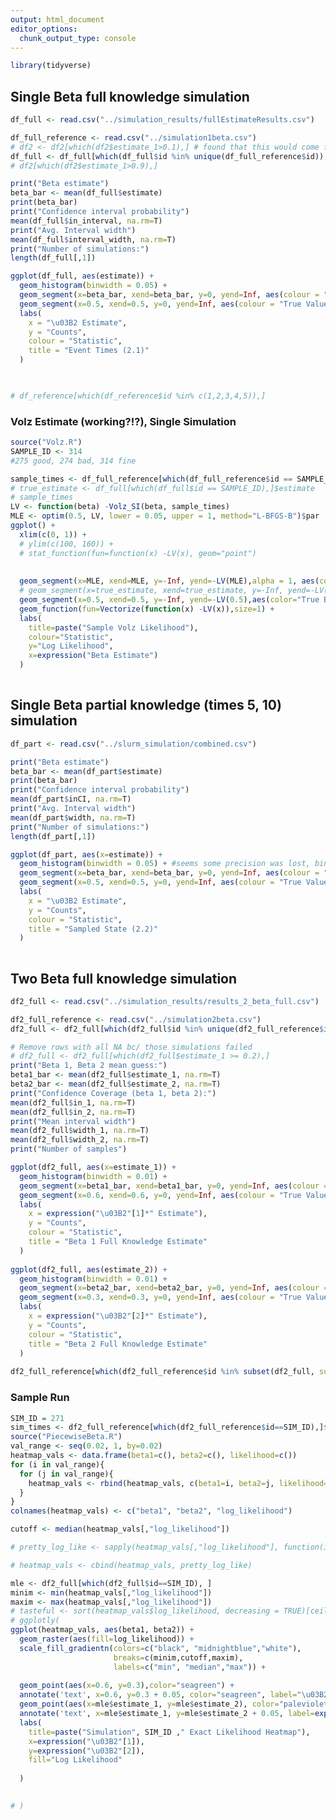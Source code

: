 ```yaml
---
output: html_document
editor_options: 
  chunk_output_type: console
---
```

```r
library(tidyverse)
```

## Single Beta full knowledge simulation

```r
df_full <- read.csv("../simulation_results/fullEstimateResults.csv")

df_full_reference <- read.csv("../simulation1beta.csv")
# df2 <- df2[which(df2$estimate_1>0.1),] # found that this would come from no run in csv
df_full <- df_full[which(df_full$id %in% unique(df_full_reference$id)),] # Remove rows with all NA bc/ those simulations failed
# df2[which(df2$estimate_1>0.9),]

print("Beta estimate")
beta_bar <- mean(df_full$estimate)
print(beta_bar)
print("Confidence interval probability")
mean(df_full$in_interval, na.rm=T)
print("Avg. Interval width")
mean(df_full$interval_width, na.rm=T)
print("Number of simulations:")
length(df_full[,1])

ggplot(df_full, aes(estimate)) +
  geom_histogram(binwidth = 0.05) +
  geom_segment(x=beta_bar, xend=beta_bar, y=0, yend=Inf, aes(colour = "Estimate Average"), linewidth=1) +
  geom_segment(x=0.5, xend=0.5, y=0, yend=Inf, aes(colour = "True Value"), linewidth=1) +
  labs(
    x = "\u03B2 Estimate", 
    y = "Counts",
    colour = "Statistic",
    title = "Event Times (2.1)"
  )
  


# df_reference[which(df_reference$id %in% c(1,2,3,4,5)),]
```

### Volz Estimate (working?!?), Single Simulation

```r
source("Volz.R")
SAMPLE_ID <- 314
#275 good, 274 bad, 314 fine

sample_times <- df_full_reference[which(df_full_reference$id == SAMPLE_ID),]$time
# true_estimate <- df_full[which(df_full$id == SAMPLE_ID),]$estimate
# sample_times
LV <- function(beta) -Volz_SI(beta, sample_times)
MLE <- optim(0.5, LV, lower = 0.05, upper = 1, method="L-BFGS-B")$par
ggplot() +
  xlim(c(0, 1)) +
  # ylim(c(100, 160)) +
  # stat_function(fun=function(x) -LV(x), geom="point")
  
  
  geom_segment(x=MLE, xend=MLE, y=-Inf, yend=-LV(MLE),alpha = 1, aes(color="Estimated Beta"), linewidth=1) +
  # geom_segment(x=true_estimate, xend=true_estimate, y=-Inf, yend=-LV(true_estimate), aes(colour = "MLE (Full Info)"), linewidth=1) +
  geom_segment(x=0.5, xend=0.5, y=-Inf, yend=-LV(0.5),aes(color="True Beta"), linewidth=1)+
  geom_function(fun=Vectorize(function(x) -LV(x)),size=1) +
  labs(
    title=paste("Sample Volz Likelihood"),
    colour="Statistic",
    y="Log Likelihood",
    x=expression("Beta Estimate")
  )
  
```

## Single Beta partial knowledge (times 5, 10) simulation

```r
df_part <- read.csv("../slurm_simulation/combined.csv")

print("Beta estimate")
beta_bar <- mean(df_part$estimate)
print(beta_bar)
print("Confidence interval probability")
mean(df_part$inCI, na.rm=T)
print("Avg. Interval width")
mean(df_part$width, na.rm=T)
print("Number of simulations:")
length(df_part[,1])

ggplot(df_part, aes(x=estimate)) +
  geom_histogram(binwidth = 0.05) + #seems some precision was lost, bins of <0.05 look funky
  geom_segment(x=beta_bar, xend=beta_bar, y=0, yend=Inf, aes(colour = "Estimate Average"), linewidth=1) +
  geom_segment(x=0.5, xend=0.5, y=0, yend=Inf, aes(colour = "True Value"), linewidth=1) +
  labs(
    x = "\u03B2 Estimate", 
    y = "Counts",
    colour = "Statistic",
    title = "Sampled State (2.2)"
  )
  

```

## Two Beta full knowledge simulation

```r
df2_full <- read.csv("../simulation_results/results_2_beta_full.csv")

df2_full_reference <- read.csv("../simulation2beta.csv")
df2_full <- df2_full[which(df2_full$id %in% unique(df2_full_reference$id)),] # 

# Remove rows with all NA bc/ those simulations failed
# df2_full <- df2_full[which(df2_full$estimate_1 >= 0.2),]
print("Beta 1, Beta 2 mean guess:")
beta1_bar <- mean(df2_full$estimate_1, na.rm=T)
beta2_bar <- mean(df2_full$estimate_2, na.rm=T)
print("Confidence Coverage (beta 1, beta 2):")
mean(df2_full$in_1, na.rm=T)
mean(df2_full$in_2, na.rm=T)
print("Mean interval width")
mean(df2_full$width_1, na.rm=T)
mean(df2_full$width_2, na.rm=T)
print("Number of samples")

ggplot(df2_full, aes(x=estimate_1)) +
  geom_histogram(binwidth = 0.01) +
  geom_segment(x=beta1_bar, xend=beta1_bar, y=0, yend=Inf, aes(colour = "Estimate Average"), linewidth=1) +
  geom_segment(x=0.6, xend=0.6, y=0, yend=Inf, aes(colour = "True Value"), linewidth=1) +
  labs(
    x = expression("\u03B2"[1]*" Estimate"), 
    y = "Counts",
    colour = "Statistic",
    title = "Beta 1 Full Knowledge Estimate"
  )
  
ggplot(df2_full, aes(estimate_2)) +
  geom_histogram(binwidth = 0.01) +
  geom_segment(x=beta2_bar, xend=beta2_bar, y=0, yend=Inf, aes(colour = "Estimate Average"), linewidth=1) +
  geom_segment(x=0.3, xend=0.3, y=0, yend=Inf, aes(colour = "True Value"), linewidth=1) +
  labs(
    x = expression("\u03B2"[2]*" Estimate"), 
    y = "Counts",
    colour = "Statistic",
    title = "Beta 2 Full Knowledge Estimate"
  )
  
df2_full_reference[which(df2_full_reference$id %in% subset(df2_full, subset = 0.1 < estimate_1 & estimate_1 < 0.2)$id),]


```

### Sample Run

```r
SIM_ID = 271
sim_times <- df2_full_reference[which(df2_full_reference$id==SIM_ID),]$time
source("PiecewiseBeta.R")
val_range <- seq(0.02, 1, by=0.02)
heatmap_vals <- data.frame(beta1=c(), beta2=c(), likelihood=c())
for (i in val_range){
  for (j in val_range){
    heatmap_vals <- rbind(heatmap_vals, c(beta1=i, beta2=j, likelihood=loglike_C(c(i,j), sim_times)))
  }
}
colnames(heatmap_vals) <- c("beta1", "beta2", "log_likelihood")

cutoff <- median(heatmap_vals[,"log_likelihood"])

# pretty_log_like <- sapply(heatmap_vals[,"log_likelihood"], function(i) max(i, cutoff))

# heatmap_vals <- cbind(heatmap_vals, pretty_log_like)

mle <- df2_full[which(df2_full$id==SIM_ID), ]
minim <- min(heatmap_vals[,"log_likelihood"])
maxim <- max(heatmap_vals[,"log_likelihood"])
# tasteful <- sort(heatmap_vals$log_likelihood, decreasing = TRUE)[ceiling(nrow(heatmap_vals))/100]
# ggplotly(
ggplot(heatmap_vals, aes(beta1, beta2)) +
  geom_raster(aes(fill=log_likelihood)) +
  scale_fill_gradientn(colors=c("black", "midnightblue","white"),
                       breaks=c(minim,cutoff,maxim),
                       labels=c("min", "median","max")) +
  
  geom_point(aes(x=0.6, y=0.3),color="seagreen") +
  annotate('text', x=0.6, y=0.3 + 0.05, color="seagreen", label="\u03B2") +
  geom_point(aes(x=mle$estimate_1, y=mle$estimate_2), color="palevioletred3") +
  annotate('text', x=mle$estimate_1, y=mle$estimate_2 + 0.05, label=expression(hat("\u03B2")), color="palevioletred3") +
  labs(
    title=paste("Simulation", SIM_ID ," Exact Likelihood Heatmap"),
    x=expression("\u03B2"[1]),
    y=expression("\u03B2"[2]),
    fill="Log Likelihood"
   
  )

  
# )
```
